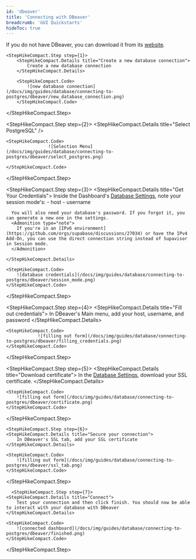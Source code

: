 ```yaml
---
id: 'dbeaver'
title: 'Connecting with DBeaver'
breadcrumb: 'GUI Quickstarts'
hideToc: true
---
```


If you do not have DBeaver, you can download it from its [website](https://dbeaver.io/download/).

<StepHikeCompact>

    <StepHikeCompact.Step step={1}>
        <StepHikeCompact.Details title="Create a new database connection">
            Create a new database connection
        </StepHikeCompact.Details>

        <StepHikeCompact.Code>
            ![new database connection](/docs/img/guides/database/connecting-to-postgres/dbeaver/new_database_connection.png)
        </StepHikeCompact.Code>

  </StepHikeCompact.Step>

  <StepHikeCompact.Step step={2}>
    <StepHikeCompact.Details title="Select PostgreSQL" />

    <StepHikeCompact.Code>
                    ![Selection Menu](/docs/img/guides/database/connecting-to-postgres/dbeaver/select_postgres.png)

    </StepHikeCompact.Code>

  </StepHikeCompact.Step>

  <StepHikeCompact.Step step={3}>
    <StepHikeCompact.Details title="Get Your Credentials">
      Inside the Dashboard's [Database Settings](https://supabase.com/dashboard/project/_/settings/database), note your session mode's:
      - host
      - username

      You will also need your database's password. If you forgot it, you can generate a new one in the settings.
      <Admonition type="note">
        If you're in an [IPv6 environment](https://github.com/orgs/supabase/discussions/27034) or have the IPv4 Add-On, you can use the direct connection string instead of Supavisor in Session mode.
      </Admonition>

    </StepHikeCompact.Details>

    <StepHikeCompact.Code>
        ![database credentials](/docs/img/guides/database/connecting-to-postgres/dbeaver/session_mode.png)
    </StepHikeCompact.Code>

  </StepHikeCompact.Step>

  <StepHikeCompact.Step step={4}>
    <StepHikeCompact.Details title="Fill out credentials">
        In DBeaver's Main menu, add your host, username, and password
    </StepHikeCompact.Details>

    <StepHikeCompact.Code>
                ![filling out form](/docs/img/guides/database/connecting-to-postgres/dbeaver/filling_credentials.png)
    </StepHikeCompact.Code>

  </StepHikeCompact.Step>

  <StepHikeCompact.Step step={5}>
    <StepHikeCompact.Details title="Download certificate">
        In the [Database Settings](https://supabase.com/dashboard/project/_/settings/database), download your SSL certificate.
    </StepHikeCompact.Details>

    <StepHikeCompact.Code>
        ![filling out form](/docs/img/guides/database/connecting-to-postgres/dbeaver/certificate.png)
    </StepHikeCompact.Code>

  </StepHikeCompact.Step>

    <StepHikeCompact.Step step={6}>
    <StepHikeCompact.Details title="Secure your connection">
        In DBeaver's SSL tab, add your SSL certificate
    </StepHikeCompact.Details>

    <StepHikeCompact.Code>
        ![filling out form](/docs/img/guides/database/connecting-to-postgres/dbeaver/ssl_tab.png)
    </StepHikeCompact.Code>

  </StepHikeCompact.Step>

      <StepHikeCompact.Step step={7}>
    <StepHikeCompact.Details title="Connect">
        Test your connection and then click finish. You should now be able to interact with your database with DBeaver
    </StepHikeCompact.Details>

    <StepHikeCompact.Code>
        ![connected dashboard](/docs/img/guides/database/connecting-to-postgres/dbeaver/finished.png)
    </StepHikeCompact.Code>

  </StepHikeCompact.Step>

</StepHikeCompact>
